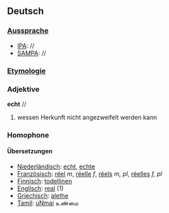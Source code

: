 == Deutsch ==
===[[Aussprache]]===
*[[IPA]]: //
*[[SAMPA]]: //
===[[Etymologie]]===
=== Adjektive ===
'''echt'''
//

# wessen Herkunft nicht angezweifelt werden kann

===Homophone===

==== Übersetzungen ====
*[[Niederländisch]]: [[echt]], [[echte]]
*[[Französisch]]: [[réel]] ''m'', [[réelle]] ''f'', [[réels]] ''m, pl'', [[réelles]] ''f, pl''
*[[Finnisch]]: [[todellinen]]
*[[Englisch]]: [[real]] (1)
*[[Griechisch]]: [[alethe]]
*[[Tamil]]: [[uNmai]] உண்மை